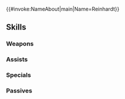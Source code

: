 {{#invoke:NameAbout|main|Name=Reinhardt}}{{HeroPage Tabs}}
{{Hero Infobox
|Name=Reinhardt
|Title=Thunder's Fist 
|WeaponType=Blue Tome
|Origin=Fire Emblem: Thracia 776 
|Gender=Male
|MoveType=Cavalry 
|actorEN=Chris Smith 
|actorJP=利根健太朗
|artist=cuboon
|releaseDate=February 27, 2017
|poolDate=March 14, 2017
|randomStartTime=2017-03-16T07:00:00Z
|poolRarities=3,4
|TagID=ラインハルト
|InternalID=105
|Properties=demoted_240,resplendent,askr
|cv1=4
|cv2=1100100
|description=Formidable and admired mage knight in Friege's army. Ever ready to lend an ear to his younger sister, Olwen. Appears in Fire Emblem: Thracia 776.
|GrowthModifier=None
|resplendentArtist=たかや友英
|resplendentStartTime=2021-03-25T07:00:00Z
|resplendentEndTime=2021-04-10T06:59:59Z
}}
{{Stats Page
|Lv1HP=16|Lv1ATK=8|Lv1SPD=6|Lv1DEF=5|Lv1RES=8
|GRHP=50|GRATK=55|GRSPD=40|GRDEF=50|GRRES=40
}}
==Skills==
===Weapons===
{{Weapons Table
|weapon1=Thunder
|weapon1Default=1
|weapon1Unlock=1
|weapon2=Elthunder
|weapon2Default=3
|weapon2Unlock=2
|weapon3=Thoron
|weapon3Default=4
|weapon3Unlock=3
|weapon4=Dire Thunder
|weapon4Default=5
|weapon4Unlock=5
}}
===Assists===
{{Assists Table}}
===Specials===
{{Specials Table
|special1=Rising Thunder
|special1Default=4
|special1Unlock=3
|special2=Blazing Thunder
|special2Unlock=4
}}
===Passives===
{{Passives Table
|passiveB1=Vantage 1
|passiveB2=Vantage 2
|passiveB3=Vantage 3
|passiveB1Unlock=1
|passiveB2Unlock=2
|passiveB3Unlock=4
|passiveC1=Spur Atk 1
|passiveC2=Spur Atk 2
|passiveC3=Goad Cavalry
|passiveC1Unlock=3
|passiveC2Unlock=4
|passiveC3Unlock=5
}}
{{Heroes Navbox}}